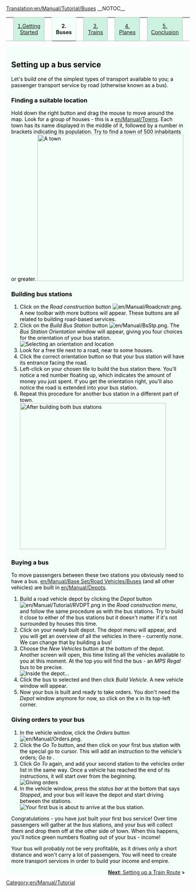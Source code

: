 [[Translation:en/Manual/Tutorial/Buses]]
__NOTOC__
{| width="100%" cellspacing="0" cellpadding="0" valign="top" border="0" style="margin-bottom: 0; margin-left: 1px;" |
| style="border: 0; border-bottom:1px solid #a3bfb1; background:none; width:2%" | &nbsp;
| style="padding:0 .3em; background-color:#cef2e0; font-size:90%; border:solid 1px #a3bfb1; text-align:center; width: 12em;"|[[en/Manual/Tutorial/Main Page|1.Getting Started]]
| style="border: 0; border-bottom:1px solid #a3bfb1; background:none; width:2%" | &nbsp;
| style="padding:0 .3em; background-color:white; border:solid 1px #cef2e0; border-bottom: 0; text-align:center; font-size:90%; font-weight:bold; background-color:#f5fffa; width: 12em;" | '''2. Buses'''
| style="border: 0; border-bottom:1px solid #a3bfb1; background:none; width:2%" | &nbsp;
| style="padding:0 .3em; background-color:#cef2e0; font-size:90%; border:solid 1px #a3bfb1; text-align:center; width: 12em;"|[[en/Manual/Tutorial/Trains|3. Trains]]
| style="border: 0; border-bottom:1px solid #a3bfb1; background:none; width:2%" | &nbsp;
| style="padding:0 .3em; background-color:#cef2e0; font-size:90%; border:solid 1px #a3bfb1; text-align:center; width: 12em;"|[[en/Manual/Tutorial/Planes|4. Planes]]
| style="border: 0; border-bottom:1px solid #a3bfb1; background:none; width:2%" | &nbsp;
| style="padding:0 .3em; background-color:#cef2e0; font-size:90%; border:solid 1px #a3bfb1; text-align:center; width: 12em;"| [[en/Manual/Tutorial/Conclusion|5. Conclusion]]
| style="border: 0; border-bottom:1px solid #a3bfb1; background:none;" | &nbsp;
|}
<div style="padding:.5em 1em 1em 1em; border-top:none; background-color:#f5fffa; color:#000;">
{{en/Manual/Tutorial/Navigation}}
==Setting up a bus service==
Let's build one of the simplest types of transport available to you; a passenger transport service by road (otherwise known as a bus). 
===Finding a suitable location===
Hold down the right button and drag the mouse to move around the map. Look for a group of houses - this is a [[en/Manual/Towns]]. Each town has its name displayed in the middle of it, followed by a number in brackets indicating its population. Try to find a town of 500 inhabitants or greater.
[[File:en/Manual/Tutorial bus 1.png|thumb|400px|none|A town]]

===Building bus stations===
#Click on the ''Road construction'' button [[File:en/Manual/Roadcnstr.png]]. A new toolbar with more buttons will appear. These buttons are all related to building road-based services. 
#Click on the ''Build Bus Station'' button [[File:en/Manual/BsStp.png]]. The ''Bus Station Orientation'' window will appear, giving you four choices for the orientation of your bus station.<br/>[[File:en/Manual/Tutorial bus 2.png|frame|none|Selecting an orientation and location]]
#Look for a free tile next to a road, near to some houses. 
#Click the correct orientation button so that your bus station will have its entrance facing the road.
#Left-click on your chosen tile to build the bus station there. You'll notice a red number floating up, which indicates the amount of money you just spent. If you get the orientation right, you'll also notice the road is extended into your bus station.
#Repeat this procedure for another bus station in a different part of town.<br/>[[File:en/Manual/Tutorial bus 4.png|thumb|400px|none|After building both bus stations]]

===Buying a bus===
To move passengers between these two stations you obviously need to have a bus. [[en/Manual/Base Set/Road Vehicles/Buses]] (and all other vehicles) are built in [[en/Manual/Depots]].
#Build a road vehicle depot by clicking the ''Depot'' button [[File:en/Manual/Tutorial/RVDPT.png]] in the ''Road construction menu'', and follow the same procedure as with the bus stations. Try to build it close to either of the bus stations but it doesn't matter if it's not surrounded by houses this time.
#Click on your newly built depot. The depot menu will appear, and you will get an overview of all the vehicles in there - currently none. We can change that by building a bus!
#Choose the ''New Vehicles'' button at the bottom of the depot. Another screen will open, this time listing all the vehicles available to you at this moment. At the top you will find the bus - an ''MPS Regal'' bus to be precise.<br/>[[File:en/Manual/Tutorial bus 5.png|frame|none|Inside the depot...]]
#Click the bus to selected and then click ''Build Vehicle''. A new vehicle window will appear.
#Now your bus is built and ready to take orders. You don't need the ''Depot'' window anymore for now, so click on the x in its top-left corner.

===Giving orders to your bus===
#In the vehicle window, click the ''Orders'' button [[File:en/Manual/Orders.png]]. 
#Click the ''Go To'' button, and then click on your first bus station with the special go to cursor. This will add an instruction to the vehicle's orders; ''Go to <station name>''. 
#Click ''Go To'' again, and add your second station to the vehicles order list in the same way. Once a vehicle has reached the end of its instructions, it will start over from the beginning.<br/>[[File:en/Manual/Tutorial bus 6.png|frame|none|Giving orders]]
#In the vehicle window, press the ''status bar'' at the bottom that says ''Stopped'', and your bus will leave the depot and start driving between the stations.<br/>[[File:en/Manual/Tutorial bus 7.png|frame|none|Your first bus is about to arrive at the bus station.]]
Congratulations - you have just built your first bus service! Over time passengers will gather at the bus stations, and your bus will collect them and drop them off at the other side of town. When this happens, you'll notice green numbers floating out of your bus - income!

Your bus will probably not be very profitable, as it drives only a short distance and won't carry a lot of passengers. You will need to create more transport services in order to build your income and empire.

<span style="float: right">[[en/Manual/Tutorial/Trains|'''Next''': Setting up a Train Route]] &raquo;</span>
</div>
[[Category:en/Manual/Tutorial]]